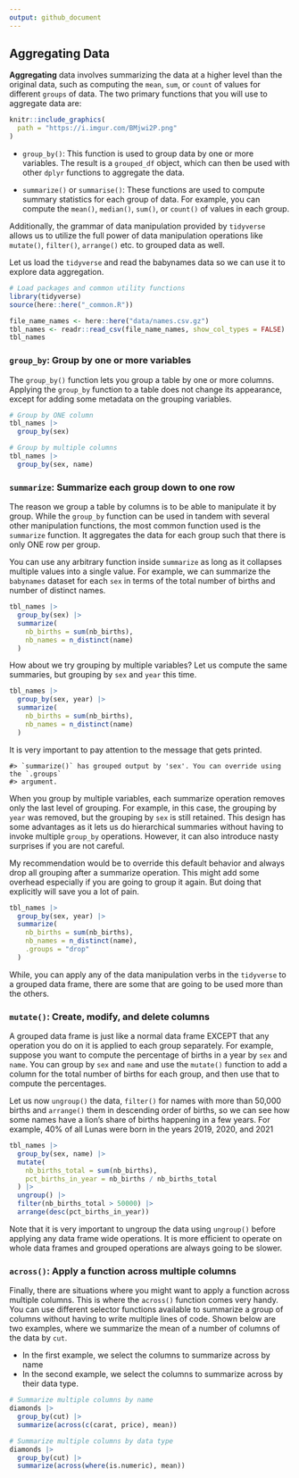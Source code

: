 ```yaml
---
output: github_document
---
```

## Aggregating Data

__Aggregating__ data involves summarizing the data at a higher level than the original data, such as computing the `mean`, `sum`, or `count` of values for different `groups` of data. The two primary functions that you will use to aggregate data are:

```r
knitr::include_graphics(
  path = "https://i.imgur.com/BMjwi2P.png"
)
```


- `group_by()`: This function is used to group data by one or more variables. The result is a `grouped_df` object, which can then be used with other `dplyr` functions to aggregate the data.

- `summarize()` or `summarise()`: These functions are used to compute summary statistics for each group of data. For example, you can compute the `mean()`, `median()`, `sum()`, or `count()` of values in each group.

Additionally, the grammar of data manipulation provided by `tidyverse` allows us to utilize the full power of data manipulation operations like `mutate()`, `filter()`, `arrange()` etc. to grouped data as well.


Let us load the `tidyverse` and read the babynames data so we can use it to explore data aggregation.


```r
# Load packages and common utility functions
library(tidyverse)
source(here::here("_common.R"))
```

```r
file_name_names <- here::here("data/names.csv.gz")
tbl_names <- readr::read_csv(file_name_names, show_col_types = FALSE)
tbl_names
```

### `group_by`: Group by one or more variables

The `group_by()` function lets you group a table by one or more columns. Applying the `group_by` function to a table does not change its appearance, except for adding some metadata on the grouping variables.

```r
# Group by ONE column
tbl_names |> 
  group_by(sex)
```

```r
# Group by multiple columns
tbl_names |> 
  group_by(sex, name)
```


### `summarize`: Summarize each group down to one row

The reason we group a table by columns is to be able to manipulate it by group. While the `group_by` function can be used in tandem with several other manipulation functions, the most common function used is the `summarize` function. It aggregates the data for each group such that there is only ONE row per group.

You can use any arbitrary function inside `summarize` as long as it collapses multiple values into a single value. For example, we can summarize the `babynames` dataset for each `sex` in terms of the total number of births and number of distinct names.

```r
tbl_names |> 
  group_by(sex) |> 
  summarize(
    nb_births = sum(nb_births),
    nb_names = n_distinct(name)
  )
```

How about we try grouping by multiple variables? Let us compute the same summaries, but grouping by `sex` and `year` this time.

```r
tbl_names |> 
  group_by(sex, year) |> 
  summarize(
    nb_births = sum(nb_births),
    nb_names = n_distinct(name)
  )
```

It is very important to pay attention to the message that gets printed.

```
#> `summarize()` has grouped output by 'sex'. You can override using the `.groups`
#> argument.
```

When you group by multiple variables, each summarize operation removes only the last level of grouping. For example, in this case, the grouping by `year` was removed, but the grouping by `sex` is still retained. This design has some advantages as it lets us do hierarchical summaries without having to invoke multiple `group_by` operations. However, it can also introduce nasty surprises if you are not careful. 

My recommendation would be to override this default behavior and always drop all grouping after a summarize operation. This might add some overhead especially if you are going to group it again. But doing that explicitly will save you a lot of pain.

```r
tbl_names |> 
  group_by(sex, year) |> 
  summarize(
    nb_births = sum(nb_births),
    nb_names = n_distinct(name),
    .groups = "drop"
  )
```

While, you can apply any of the data manipulation verbs in the `tidyverse` to a grouped data frame, there are some that are going to be used more than the others.

### `mutate()`: Create, modify, and delete columns

A grouped data frame is just like a normal data frame EXCEPT that any operation you do on it is applied to each group separately. For example, suppose you want to compute the percentage of births in a year by `sex` and `name`. You can group by `sex` and `name` and use the `mutate()` function to add a column for the total number of births for each group, and then use that to compute the percentages. 

Let us now `ungroup()` the data, `filter()` for names with more than 50,000 births and `arrange()` them in descending order of births, so we can see how some names have a lion's share of births happening in a few years. For example, 40% of all Lunas were born in the years 2019, 2020, and 2021


```r
tbl_names |> 
  group_by(sex, name) |> 
  mutate(
    nb_births_total = sum(nb_births),
    pct_births_in_year = nb_births / nb_births_total
  ) |> 
  ungroup() |> 
  filter(nb_births_total > 50000) |> 
  arrange(desc(pct_births_in_year))
```

Note that it is very important to ungroup the data using `ungroup()` before applying any data frame wide operations. It is more efficient to operate on whole data frames and grouped operations are always going to be slower.

### `across()`: Apply a function across multiple columns

Finally, there are situations where you might want to apply a function across multiple columns. This is where the `across()` function comes very handy. You can use different selector functions available to summarize a group of columns without having to write multiple lines of code. Shown below are two examples, where we summarize the mean of a number of columns of the data by `cut`.

- In the first example, we select the columns to summarize across by name
- In the second example, we select the columns to summarize across by their data type.

```r
# Summarize multiple columns by name
diamonds |> 
  group_by(cut) |> 
  summarize(across(c(carat, price), mean))

# Summarize multiple columns by data type
diamonds |> 
  group_by(cut) |> 
  summarize(across(where(is.numeric), mean))
```

